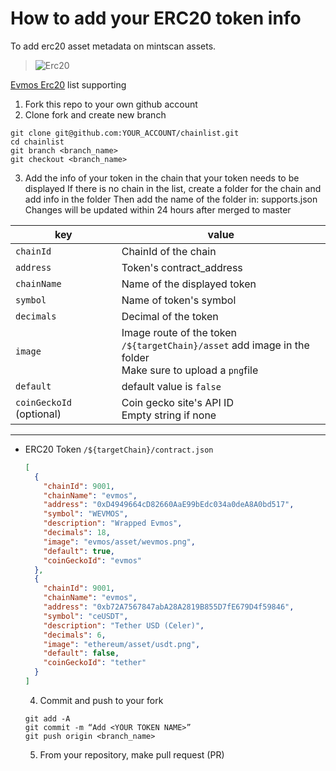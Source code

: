 # How to add your ERC20 token info

To add erc20 asset metadata on mintscan assets.

> ![Erc20](/img/mintscan/mintscan-erc.png)

[Evmos Erc20](https://github.com/cosmostation/chainlist/blob/main/chain/evmos/contract.json) list supporting

1. Fork this repo to your own github account
2. Clone fork and create new branch

```shell
git clone git@github.com:YOUR_ACCOUNT/chainlist.git
cd chainlist
git branch <branch_name>
git checkout <branch_name>
```

3.  Add the info of your token in the chain that your token needs to be displayed
    If there is no chain in the list, create a folder for the chain and add info in the folder
    Then add the name of the folder in: supports.json
    Changes will be updated within 24 hours after merged to master

| key                      | value                                                                                                             |
| ------------------------ | ----------------------------------------------------------------------------------------------------------------- |
| `chainId`                | ChainId of the chain                                                                                              |
| `address`                | Token's contract_address                                                                                          |
| `chainName`              | Name of the displayed token                                                                                       |
| `symbol`                 | Name of token's symbol                                                                                            |
| `decimals`               | Decimal of the token                                                                                              |
| `image`                  | Image route of the token<br/>`/${targetChain}/asset` add image in the folder<br/> Make sure to upload a `png`file |
| `default`                | default value is `false`                                                                                          |
| `coinGeckoId` (optional) | Coin gecko site's API ID<br/> Empty string if none                                                                |

---

- ERC20 Token
  `/${targetChain}/contract.json`

  ```json
  [
    {
      "chainId": 9001,
      "chainName": "evmos",
      "address": "0xD4949664cD82660AaE99bEdc034a0deA8A0bd517",
      "symbol": "WEVMOS",
      "description": "Wrapped Evmos",
      "decimals": 18,
      "image": "evmos/asset/wevmos.png",
      "default": true,
      "coinGeckoId": "evmos"
    },
    {
      "chainId": 9001,
      "chainName": "evmos",
      "address": "0xb72A7567847abA28A2819B855D7fE679D4f59846",
      "symbol": "ceUSDT",
      "description": "Tether USD (Celer)",
      "decimals": 6,
      "image": "ethereum/asset/usdt.png",
      "default": false,
      "coinGeckoId": "tether"
    }
  ]
  ```

  4. Commit and push to your fork

  ```shell
  git add -A
  git commit -m “Add <YOUR TOKEN NAME>”
  git push origin <branch_name>
  ```

  5. From your repository, make pull request (PR)
